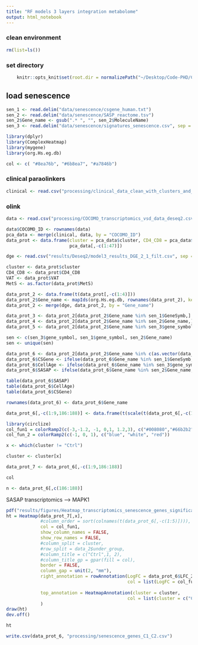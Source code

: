 ```yaml
---
title: "RF models 3 layers integration metabolome"
output: html_notebook
---
```


### clean environment
```r
rm(list=ls())
```

### set directory
```r
    knitr::opts_knit$set(root.dir = normalizePath("~/Desktop/Code-PHD/COCOMO_txn/")) 
```




## load senescence
```r
sen_1 <- read.delim("data/senescence/csgene_human.txt")
sen_2 <- read.delim("data/senescence/SASP_reactome.tsv")
sen_2$Gene_name <- gsub(".* ", "", sen_2$MoleculeName)
sen_3 <- read.delim("data/senescence/signatures_senescence.csv", sep = ";")
```

```r
library(dplyr)
library(ComplexHeatmap)
library(mygene)
library(org.Hs.eg.db)
```

```r
col <- c( "#8ea76b", "#6b8ea7",	"#a7846b")
```

### clinical paraolinkers
```r
clinical <- read.csv("processing/clinical_data_clean_with_clusters_and_categories.csv")
```

### olink
```r
data <- read.csv("processing/COCOMO_transcriptomics_vsd_data_deseq2.csv", row.names = 1, check.names = FALSE)
```

```r
data$COCOMO_ID <- rownames(data)
pca_data <- merge(clinical, data, by = "COCOMO_ID")
data_prot <- data.frame(cluster = pca_data$cluster, CD4_CD8 = pca_data$CDA_CD8_cat, VAT = pca_data$VAT_cat, MetS = pca_data$METS, 
                        pca_data[,-c(1:47)])
```


```r
dge <- read.csv("results/Deseq2/model3_results_DGE_2_1_filt.csv", sep = ",")
```

```r
cluster <- data_prot$cluster
CD4_CD8 <- data_prot$CD4_CD8
VAT <- data_prot$VAT
MetS <- as.factor(data_prot$MetS)

data_prot_2 <- data.frame(t(data_prot[,-c(1:4)]))
data_prot_2$Gene_name <- mapIds(org.Hs.eg.db, rownames(data_prot_2), keytype="ENSEMBL", column="SYMBOL")
data_prot_2 <- merge(dge, data_prot_2, by = "Gene_name")
```


```r
data_prot_3 <- data_prot_2[data_prot_2$Gene_name %in% sen_1$GeneSymb,]
data_prot_4 <- data_prot_2[data_prot_2$Gene_name %in% sen_2$Gene_name,]
data_prot_5 <- data_prot_2[data_prot_2$Gene_name %in% sen_3$gene_symbol,]
```

```r
sen <- c(sen_3$gene_symbol, sen_1$gene_symbol, sen_2$Gene_name)
sen <- unique(sen)
```

```r
data_prot_6 <- data_prot_2[data_prot_2$Gene_name %in% c(as.vector(data_prot_4$Gene_name),as.vector(data_prot_5$Gene_name), as.vector(data_prot_3$Gene_name)),]
data_prot_6$CSGene <- ifelse(data_prot_6$Gene_name %in% sen_1$GeneSymb, "yes", NA)
data_prot_6$CellAge <- ifelse(data_prot_6$Gene_name %in% sen_3$gene_symbol, "yes", NA)
data_prot_6$SASAP <- ifelse(data_prot_6$Gene_name %in% sen_2$Gene_name, "yes", NA)

table(data_prot_6$SASAP)
table(data_prot_6$CellAge)
table(data_prot_6$CSGene)

rownames(data_prot_6) <- data_prot_6$Gene_name
```

```r
data_prot_6[,-c(1:9,186:188)] <- data.frame(t(scale(t(data_prot_6[,-c(1:9,186:188)]))))
```



```r
library(circlize)
col_fun1 = colorRamp2(c(-3,-1.2, -1, 0,1, 1.2,3), c("#008080","#66b2b2" ,"#cce5e5","white","#d8b2b2","#b26666","#800000"))
col_fun_2 = colorRamp2(c(-1, 0, 1), c("blue", "white", "red"))
```

```r
x <- which(cluster != "Ctrl")

cluster <- cluster[x]

data_prot_7 <- data_prot_6[,-c(1:9,186:188)]
```

```r
col
```
```r
n <- data_prot_6[,c(186:188)]
```
SASAP transcriptomics --> MAPK1

```r
pdf("results/figures/Heatmap_transcriptomics_senescence_genes_significant.pdf", width = 10, height = 5)
ht = Heatmap(data_prot_7[,x], 
             #column_order = sort(colnames(t(data_prot_6[,-c(1:5)]))),  
             col = col_fun1, 
             show_column_names = FALSE, 
             show_row_names = FALSE,
             #column_split = cluster, 
             #row_split = data_2$under_group, 
             #column_title = c("Ctrl",1, 2), 
             #column_title_gp = gpar(fill = col), 
             border = FALSE, 
             column_gap = unit(2, "mm"), 
             right_annotation = rowAnnotation(LogFC = data_prot_6$LFC_2_1, CSGene = data_prot_6$CSGene, SASAP = data_prot_6$SASAP, CellAge = data_prot_6$CellAge,
                                              col = list(LogFC = col_fun_2, CSGene = c("yes" = "#408040"), SASAP = c("yes" = "#6aa84f"), CellAge = c("yes" = "#804080")), show_legend = TRUE),
             
             top_annotation = HeatmapAnnotation(cluster = cluster,
                                              col = list(cluster = c("Ctrl" = col[1], "1" = col[2], "2" = col[3])), show_legend = TRUE)
             )
draw(ht)
dev.off()

ht
```
```r
write.csv(data_prot_6, "processing/senescence_genes_C1_C2.csv")
```

